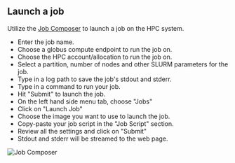 
## Launch a job
Utilize the [Job Composer](https://diamondhpc.ai/job-composer) to launch a job on the HPC system.
- Enter the job name.
- Choose a globus compute endpoint to run the job on.
- Choose the HPC account/allocation to run the job on.
- Select a partition, number of nodes and other SLURM parameters for the job.
- Type in a log path to save the job's stdout and stderr.
- Type in a command to run your job.
- Hit "Submit" to launch the job.
- On the left hand side menu tab, choose "Jobs"
- Click on "Launch Job"
- Choose the image you want to use to launch the job.
- Copy-paste your job script in the "Job Script" section.
- Review all the settings and click on "Submit"
- Stdout and stderr will be streamed to the web page.

![Job Composer](../public/assets/job-composer.png)